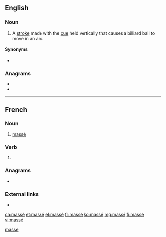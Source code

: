 {{also|masse|Masse|mâsse|Maße|mäße}}
==English==

===Noun===
{{en-noun}}

# {{lb|en|billiards}} A [[stroke]] made with the [[cue]] held vertically that causes a billiard ball to move in an arc.

====Synonyms====
* {{l|en|Massé shot}}

===Anagrams===
* {{l|en|mesas}}
* {{l|en|seams}}

[[Category:English terms spelled with É|masse]]

----

==French==

===Noun===
{{fr-noun|m}}

# {{lb|fr|billiards}} [[massé#English|massé]]

===Verb===
{{fr-past participle}}

# {{inflection of|masser||past|part|lang=fr}}

===Anagrams===
* {{l|fr|semas}}

===External links===
* {{R:TLFi}}

[[ca:massé]]
[[et:massé]]
[[el:massé]]
[[fr:massé]]
[[ko:massé]]
[[mg:massé]]
[[fi:massé]]
[[vi:massé]]